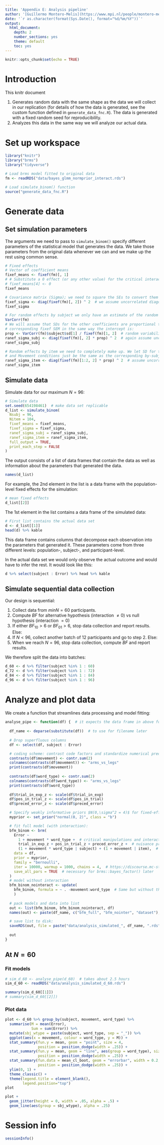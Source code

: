 ```yaml
---
title: 'Appendix E: Analysis pipeline'
author: '[Guillermo Montero-Melis](https://www.mpi.nl/people/montero-melis-guillermo)'
date: '`r as.character(format(Sys.Date(), format="%d/%m/%Y"))`'
output:
  html_document:
    depth: 2
    number_sections: yes
    theme: default
    toc: yes
---
```



```r
knitr::opts_chunk$set(echo = TRUE)
```


Introduction
============

This knitr document 

1. Generates random data with the same shape as the
data we will collect in our replication (for details of how the data is
generated, see the custom function defined in `generate_data_fnc.R`). The data
is generated with a fixed random seed for reproducibility.
2. Analyzes this data in the same way we will analyze our actual data.


Set up workspace
===============

```r
library("knitr")
library("brms")
library("tidyverse")
```


```r
# Load brms model fitted to original data
fm <- readRDS("data/bayes_glmm_normprior_interact.rds")
```


```r
# Load simulate_binom() function
source("generate_data_fnc.R")
```


Generate data
============

Set simulation parameters
------------------------

The arguments we need to pass to `simulate_binom()` specify different parameters
of the statistical model that generates the data.
We take those parameters from the original data whenever we can and we make up
the rest using common sense.


```r
# Fixed effects
# Vector of coefficient means
fixef_means <- fixef(fm)[, 1]
# # Substitute a 0 effect (or any other value) for the critical interaction:
# fixef_means[4] <- 0
fixef_means
```


```r
# Covariance matrix (Sigma); we need to square the SEs to convert them to Variances
fixef_sigma <- diag(fixef(fm)[, 2]) ^ 2  # we assume uncorrelated diagonal matrix
fixef_sigma
```


```r
# For random effects by subject we only have an estimate of the random intercept:
VarCorr(fm)
# We will assume that SDs for the other coefficients are proportional to the
# corresponding fixef SEM in the same way the intercept is:
prop <- VarCorr(fm)$subject$sd[1] / fixef(fm)[1, 2]  # random variability >3 times SEM
ranef_sigma_subj <- diag(fixef(fm)[, 2] * prop) ^ 2  # again assume uncorrelated diagonal matrix
ranef_sigma_subj
```


```r
# Random effects by item we need to completely make up. We let SD for the intercept
# and Movement conditions just be the same as the corresponding by-subject SDs:
ranef_sigma_item <- diag(fixef(fm)[1:2, 2] * prop) ^ 2  # assume uncorrelated diagonal matrix
ranef_sigma_item
```


Simulate data
-------------

Simulate data for our maximum $N=96$:

```r
# Simulate data
set.seed(654198461)  # make data set replicable
d_list <- simulate_binom(
  Nsubj = 96,
  Nitem = 104,
  fixef_means = fixef_means,
  fixef_sigma = fixef_sigma,
  ranef_sigma_subj = ranef_sigma_subj,
  ranef_sigma_item = ranef_sigma_item,
  full_output = TRUE,
  print_each_step = FALSE
)
```


The output consists of a list of data frames that contain the data as well as
information about the parameters that generated the data.

```r
names(d_list)
```


For example, the 2nd element in the list is a data frame with the population-level
fixed effects for the simulation:

```r
# mean fixed effects
d_list[[2]]
```



The 1st element in the list contains a data frame of the simulated data:

```r
# First list contains the actual data set
d <- d_list[[1]]
head(d) %>% kable
```


This data frame contains columns that decompose each observation into the
parameters that generated it. These parameters come from three different levels: 
population-, subject-, and participant-level.

In the actual data set we would only observe the actual outcome and would have
to infer the rest. It would look like this:

```r
d %>% select(subject : Error) %>% head %>% kable
```


Simulate sequential data collection
-----------------------------------

Our design is sequential:

1. Collect data from $minN=60$ participants.
2. Compute $BF$ for alternative hypothesis (interaction $\neq 0$) vs null hypothesis (interaction $= 0$)
3. If either $BF_{10} > 6$ or $BF_{01} > 6$, stop data collection and report results. Else:
4. If $N<96$, collect another batch of 12 participants and go to step 2. Else:
5. When we reach $N=96$, stop data collection, compute $BF$ and report results.


We therefore split the data into batches:

```r
d_60 <- d %>% filter(subject %in% 1 : 60)
d_72 <- d %>% filter(subject %in% 1 : 72)
d_84 <- d %>% filter(subject %in% 1 : 84)
d_96 <- d %>% filter(subject %in% 1 : 96)
```


Analyze and plot data
=====================

We create a function that streamlines data processing and model fitting:

```r
analyse_pipe <- function(df) {  # it expects the data frame in above format
  
  df_name <- deparse(substitute(df))  # to use for filename later
  
  # Drop superfluous columns
  df <- select(df, subject : Error)

  # coding scheme: contrast code factors and standardize numerical predictors
  contrasts(df$movement) <- contr.sum(2)
  colnames(contrasts(df$movement)) <- "arms_vs_legs"
  print(contrasts(df$movement))
  
  contrasts(df$word_type) <- contr.sum(2)
  colnames(contrasts(df$word_type)) <- "arms_vs_legs"
  print(contrasts(df$word_type))
  
  df$trial_in_exp_z <- scale(df$trial_in_exp)
  df$pos_in_trial_z <- scale(df$pos_in_trial)
  df$preced_error_z <- scale(df$preced_error)

  # Specify weakly informative priors $N(0,\sigma^2 = 4)$ for fixed-effects:
  myprior <- set_prior("normal(0, 2)", class = "b")  

  # fit full model (with interaction):
  bfm_binom <- brm(
    Error ~
      1 + movement * word_type +  # critical manipulations and interaction
      trial_in_exp_z + pos_in_trial_z + preced_error_z +  # nuisance predictors
      (1 + movement * word_type | subject) + (1 + movement | item),  # maximal random structure
    data = df,
    prior = myprior,
    family = "bernoulli",
    iter = 10000, warmup = 1000, chains = 4,  # https://discourse.mc-stan.org/t/bayes-factor-using-brms/4469/3
    save_all_pars = TRUE  # necessary for brms::bayes_factor() later
  )
  # model without interaction
  bfm_binom_nointeract <- update(
    bfm_binom, formula = ~ . -movement:word_type  # Same but without the interaction term
    )
  
  # pack models and data into list
  out <- list(bfm_binom, bfm_binom_nointeract, df)
  names(out) <- paste(df_name, c("bfm_full", "bfm_nointer", "dataset"), sep = "_")

  # save list to disk:
  saveRDS(out, file = paste("data/analysis_simulated_", df_name, ".rds", sep =""))
  
  out
}
```


At $N=60$
---------

### Fit models

```r
# sim_d_60 <- analyse_pipe(d_60)  # takes about 2.5 hours
sim_d_60 <- readRDS("data/analysis_simulated_d_60.rds")
```



```r
summary(sim_d_60[[1]])
# summary(sim_d_60[[2]])
```


### Plot data

```r
plot <- d_60 %>% group_by(subject, movement, word_type) %>%
  summarise(M = mean(Error),
            Sum = sum(Error)) %>%
  mutate(sbj_wtype = paste(subject, word_type, sep = "_")) %>%
  ggplot(aes(x = movement, colour = word_type, y = M)) +
  stat_summary(fun.y = mean, geom = "point", size = 4,
               position = position_dodge(width = .25)) +
  stat_summary(fun.y = mean, geom = "line", aes(group = word_type), size = 2,
               position = position_dodge(width = .25)) +
  stat_summary(fun.data = mean_cl_boot, geom = "errorbar", width = 0.2, size = 2,
               position = position_dodge(width = .25)) +
  ylim(0, 1) +
  theme_classic() +
  theme(legend.title = element_blank(),
        legend.position="top")
plot

plot +
  geom_jitter(height = 0, width = .05, alpha = .5) +
  geom_line(aes(group = sbj_wtype), alpha = .25)

```






Session info
============

```r
sessionInfo()
```

